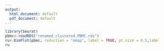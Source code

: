 ```yaml
---
output:
  html_document: default
  pdf_document: default
---
```


```r
library(Seurat)
pbmc<-readRDS("renamed_clustered_PBMC.rds")
ru<-DimPlot(pbmc, reduction = "umap", label = TRUE, pt.size = 0.5,label.size = 3)
ru
```
